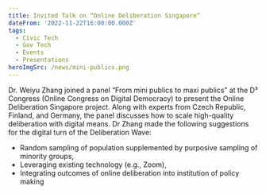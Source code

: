 ```yaml
---
title: Invited Talk on “Online Deliberation Singapore”
dateFrom: '2022-11-22T16:00:00.000Z'
tags:
  - Civic Tech
  - Gov Tech
  - Events
  - Presentations
heroImgSrc: /news/mini-publics.png
---
```


Dr. Weiyu Zhang joined a panel “From mini publics to maxi publics” at the D³ Congress (Online Congress on Digital Democracy) to present the Online Deliberation Singapore project. Along with experts from Czech Republic, Finland, and Germany, the panel discusses how to scale high-quality deliberation with digital means. Dr Zhang made the following suggestions for the digital turn of the Deliberation Wave:

- Random sampling of population supplemented by purposive sampling of minority groups,
- Leveraging existing technology (e.g., Zoom),
- Integrating outcomes of online deliberation into institution of policy making

